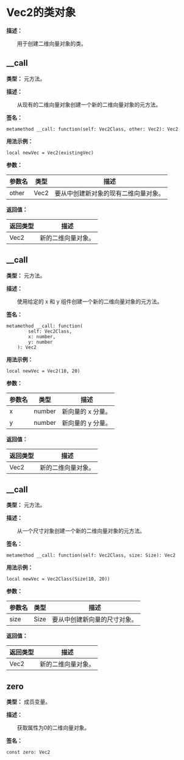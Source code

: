 
# Vec2的类对象

**描述：**

&emsp;&emsp;用于创建二维向量对象的类。

## __call

**类型：** 元方法。

**描述：**

&emsp;&emsp;从现有的二维向量对象创建一个新的二维向量对象的元方法。

**签名：**
```tl
metamethod __call: function(self: Vec2Class, other: Vec2): Vec2
```

**用法示例：**
```tl
local newVec = Vec2(existingVec)
```

**参数：**

| 参数名 | 类型 | 描述 |
| --- | --- | --- |
| other | Vec2 | 要从中创建新对象的现有二维向量对象。 |

**返回值：**

| 返回类型 | 描述 |
| --- | --- |
| Vec2 | 新的二维向量对象。 |

## __call

**类型：** 元方法。

**描述：**

&emsp;&emsp;使用给定的 x 和 y 组件创建一个新的二维向量对象的元方法。

**签名：**
```tl
metamethod __call: function(
		self: Vec2Class,
		x: number,
		y: number
	): Vec2
```

**用法示例：**
```tl
local newVec = Vec2(10, 20)
```

**参数：**

| 参数名 | 类型 | 描述 |
| --- | --- | --- |
| x | number | 新向量的 x 分量。 |
| y | number | 新向量的 y 分量。 |

**返回值：**

| 返回类型 | 描述 |
| --- | --- |
| Vec2 | 新的二维向量对象。 |

## __call

**类型：** 元方法。

**描述：**

&emsp;&emsp;从一个尺寸对象创建一个新的二维向量对象的元方法。

**签名：**
```tl
metamethod __call: function(self: Vec2Class, size: Size): Vec2
```

**用法示例：**
```tl
local newVec = Vec2Class(Size(10, 20))
```

**参数：**

| 参数名 | 类型 | 描述 |
| --- | --- | --- |
| size | Size | 要从中创建新向量的尺寸对象。 |

**返回值：**

| 返回类型 | 描述 |
| --- | --- |
| Vec2 | 新的二维向量对象。 |

## zero

**类型：** 成员变量。

**描述：**

&emsp;&emsp;获取属性为0的二维向量对象。

**签名：**
```tl
const zero: Vec2
```